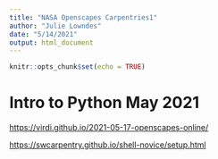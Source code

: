 ```yaml
---
title: "NASA Openscapes Carpentries1"
author: "Julie Lowndes"
date: "5/14/2021"
output: html_document
---
```


```r
knitr::opts_chunk$set(echo = TRUE)
```

# Intro to Python May 2021


<https://virdi.github.io/2021-05-17-openscapes-online/>

<https://swcarpentry.github.io/shell-novice/setup.html>

